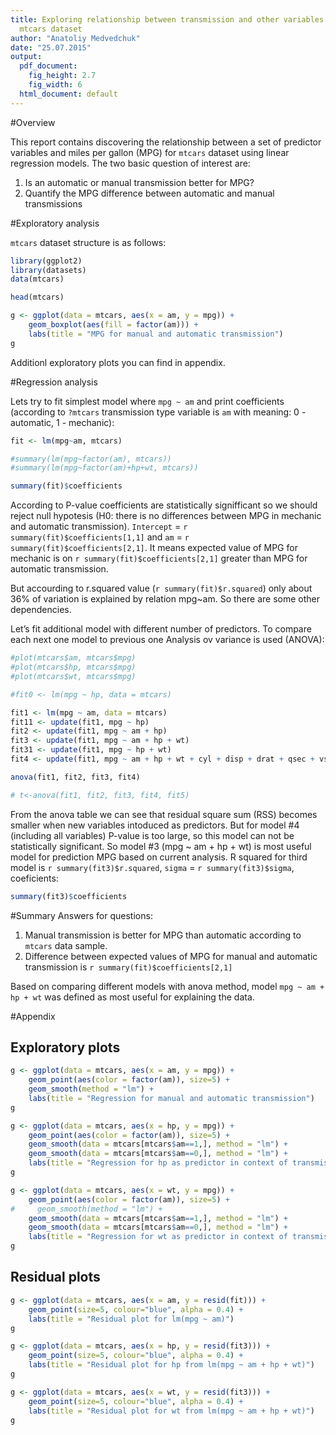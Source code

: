 ```yaml
---
title: Exploring relationship between transmission and other variables for MPG in
  mtcars dataset
author: "Anatoliy Medvedchuk"
date: "25.07.2015"
output:
  pdf_document:
    fig_height: 2.7
    fig_width: 6
  html_document: default
---
```


#Overview

This report contains discovering the relationship between a set of predictor variables and miles per gallon (MPG) for `mtcars` dataset using linear regression models. The two basic question of interest are:

1. Is an automatic or manual transmission better for MPG?
2. Quantify the MPG difference between automatic and manual transmissions

#Exploratory analysis

`mtcars` dataset structure is as follows:
```r
library(ggplot2)
library(datasets)
data(mtcars)

head(mtcars)

```

```r
g <- ggplot(data = mtcars, aes(x = am, y = mpg)) +
    geom_boxplot(aes(fill = factor(am))) +
    labs(title = "MPG for manual and automatic transmission")
g
```

Additionl exploratory plots you can find in appendix.

#Regression analysis

Lets try to fit simplest model where `mpg ~ am` and print coefficients (according to `?mtcars` transmission type variable is `am` with meaning: 0 - automatic, 1 - mechanic):

```r
fit <- lm(mpg~am, mtcars)

#summary(lm(mpg~factor(am), mtcars))
#summary(lm(mpg~factor(am)+hp+wt, mtcars))

summary(fit)$coefficients
```
According to P-value coefficients are statistically signifficant so we should reject null hypotesis (H0: there is no differences between MPG in mechanic and automatic transmission). `Intercept` = `r summary(fit)$coefficients[1,1]` and `am` = `r summary(fit)$coefficients[2,1]`. It means expected value of MPG for mechanic is on `r summary(fit)$coefficients[2,1]` greater than MPG for automatic transmission.

But accourding to r.squared value (`r summary(fit)$r.squared`) only about 36% of variation is explained by relation mpg~am. So there are some other dependencies.

Let's fit additional model with different number of predictors. To compare each next one model to previous one Analysis ov variance is used (ANOVA):
```r

#plot(mtcars$am, mtcars$mpg)
#plot(mtcars$hp, mtcars$mpg)
#plot(mtcars$wt, mtcars$mpg)

#fit0 <- lm(mpg ~ hp, data = mtcars)

fit1 <- lm(mpg ~ am, data = mtcars)
fit11 <- update(fit1, mpg ~ hp)
fit2 <- update(fit1, mpg ~ am + hp)
fit3 <- update(fit1, mpg ~ am + hp + wt)
fit31 <- update(fit1, mpg ~ hp + wt)
fit4 <- update(fit1, mpg ~ am + hp + wt + cyl + disp + drat + qsec + vs + gear + carb)

anova(fit1, fit2, fit3, fit4)

# t<-anova(fit1, fit2, fit3, fit4, fit5)

```

From the anova table we can see that residual square sum (RSS) becomes smaller when new variables intoduced as predictors. But for model #4 (including all variables) P-value is too large, so this model can not be statistically significant. So model #3 (mpg ~ am + hp + wt) is most useful model for prediction MPG based on current analysis.
R squared for third model is `r summary(fit3)$r.squared`, `sigma` = `r summary(fit3)$sigma`, coeficients:

```r
summary(fit3)$coefficients
```

#Summary
Answers for questions:

1. Manual transmission is better for MPG than automatic according to `mtcars` data sample.
2. Difference between expected values of MPG for manual and automatic transmission is `r summary(fit)$coefficients[2,1]`

Based on comparing different models with anova method, model `mpg ~ am + hp + wt` was defined as most useful for explaining the data.

#Appendix

## Exploratory plots

```r
g <- ggplot(data = mtcars, aes(x = am, y = mpg)) +
    geom_point(aes(color = factor(am)), size=5) +
    geom_smooth(method = "lm") +
    labs(title = "Regression for manual and automatic transmission")
g

g <- ggplot(data = mtcars, aes(x = hp, y = mpg)) +
    geom_point(aes(color = factor(am)), size=5) +
    geom_smooth(data = mtcars[mtcars$am==1,], method = "lm") +
    geom_smooth(data = mtcars[mtcars$am==0,], method = "lm") +
    labs(title = "Regression for hp as predictor in context of transmission type")
g

g <- ggplot(data = mtcars, aes(x = wt, y = mpg)) +
    geom_point(aes(color = factor(am)), size=5) +
#     geom_smooth(method = "lm") +
    geom_smooth(data = mtcars[mtcars$am==1,], method = "lm") +
    geom_smooth(data = mtcars[mtcars$am==0,], method = "lm") +
    labs(title = "Regression for wt as predictor in context of transmission type")
g
```

## Residual plots

```r

g <- ggplot(data = mtcars, aes(x = am, y = resid(fit))) +
    geom_point(size=5, colour="blue", alpha = 0.4) +
    labs(title = "Residual plot for lm(mpg ~ am)")
g

g <- ggplot(data = mtcars, aes(x = hp, y = resid(fit3))) +
    geom_point(size=5, colour="blue", alpha = 0.4) +
    labs(title = "Residual plot for hp from lm(mpg ~ am + hp + wt)")
g

g <- ggplot(data = mtcars, aes(x = wt, y = resid(fit3))) +
    geom_point(size=5, colour="blue", alpha = 0.4) +
    labs(title = "Residual plot for wt from lm(mpg ~ am + hp + wt)")
g
```

